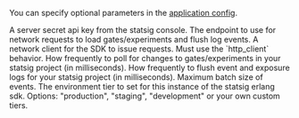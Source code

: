 You can specify optional parameters in the [application config](https://www.erlang.org/doc/design_principles/applications.html#configuring-an-application).

<ResponseField name="statsig_api_key" type="string" required>
  A server secret api key from the statsig console.
</ResponseField>

<ResponseField name="statsig_api" type="string" default="https://statsigapi.net/v1/">
  The endpoint to use for network requests to load gates/experiments and flush log events.
</ResponseField>

<ResponseField name="http_client" type="module" default="hackney_client">
  A network client for the SDK to issue requests. Must use the `http_client` behavior.
</ResponseField>

<ResponseField name="statsig_polling_interval" type="integer" default="60000">
  How frequently to poll for changes to gates/experiments in your statsig project (in milliseconds).
</ResponseField>

<ResponseField name="statsig_flush_interval" type="integer" default="60000">
  How frequently to flush event and exposure logs for your statsig project (in milliseconds).
</ResponseField>

<ResponseField name="statsig_flush_batch_size" type="integer" default="500">
  Maximum batch size of events.
</ResponseField>

<ResponseField name="statsig_environment_tier" type="string" default="undefined">
  The environment tier to set for this instance of the statsig erlang sdk. Options: "production", "staging", "development" or your own custom tiers.
</ResponseField>
